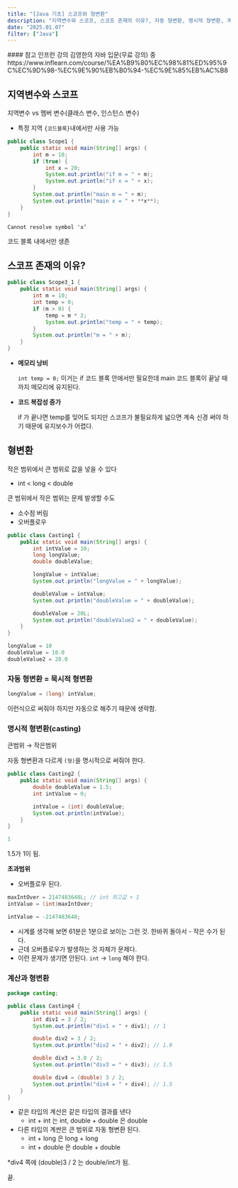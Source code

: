 ```yaml
---
title: "[Java 기초] 스코프와 형변환"
description: "지역변수와 스코프, 스코프 존재의 이유?, 자동 형변환, 명시적 형변환, 계산과 형변환"
date: "2025.01.07"
filter: ["Java"]
---
```


<aside>
#### 참고
인프런 강의
김영한의 자바 입문(무료 강의) 중
https://www.inflearn.com/course/%EA%B9%80%EC%98%81%ED%95%9C%EC%9D%98-%EC%9E%90%EB%B0%94-%EC%9E%85%EB%AC%B8
</aside>

## 지역변수와 스코프

지역변수 vs 멤버 변수(클래스 변수, 인스턴스 변수)

- 특정 지역 `{코드블록}`내에서만 사용 가능


```java
public class Scope1 {
    public static void main(String[] args) {
        int m = 10;
        if (true) {
            int x = 20;
            System.out.println("if m = " + m);
            System.out.println("if x = " + x);
        }
        System.out.println("main m = " + m);
        System.out.println("main x = " + **x**);
    }
}
```

`Cannot resolve symbol 'x’`

코드 블록 내에서만 생존

## 스코프 존재의 이유?

```java
public class Scope3_1 {
    public static void main(String[] args) {
        int m = 10;
        int temp = 0;
        if (m > 0) {
            temp = m * 2;
            System.out.println("temp = " + temp);
        }
        System.out.println("m = " + m);
    }
}
```

- **메모리 낭비**
    
    `int temp = 0;` 이거는 if 코드 블록 안에서만 필요한데 main 코드 블록이 끝날 때까지 메모리에 유지된다. 
    
- **코드 복잡성 증가**
    
    if 가 끝나면 temp를 잊어도 되지만 스코프가 불필요하게 넓으면 계속 신경 써야 하기 때문에 유지보수가 어렵다.
    

## 형변환

작은 범위에서 큰 범위로 값을 넣을 수 있다

- int < long < double

큰 범위에서 작은 범위는 문제 발생할 수도

- 소수점 버림
- 오버플로우

```java
public class Casting1 {
    public static void main(String[] args) {
        int intValue = 10;
        long longValue;
        double doubleValue;

        longValue = intValue;
        System.out.println("longValue = " + longValue);

        doubleValue = intValue;
        System.out.println("doubleValue = " + doubleValue);

        doubleValue = 20L;
        System.out.println("doubleValue2 = " + doubleValue);
    }
}
```

```java
longValue = 10
doubleValue = 10.0
doubleValue2 = 20.0
```

### 자동 형변환 = 묵시적 형변환

```java
longValue = (long) intValue;
```

이런식으로 써줘야 하지만 자동으로 해주기 때문에 생략함.

### 명시적 형변환(casting)

큰범위 → 작은범위

자동 형변환과 다르게 `(형)`을 명시적으로 써줘야 한다.

```java
public class Casting2 {
    public static void main(String[] args) {
        double doubleValue = 1.5;
        int intValue = 0;

        intValue = (int) doubleValue;
        System.out.println(intValue);
    }
}
```

```java
1
```

1.5가 1이 됨.

**초과범위**

- 오버플로우 된다.

```java
maxIntOver = 2147483648L; // int 최고값 + 1
intValue = (int)maxIntOver;

intValue = -2147483648;
```

- 시계를 생각해 보면 61분은 1분으로 보이는 그런 것. 한바퀴 돌아서 - 작은 수가 된다.
- 근데 오버플로우가 발생하는 것 자체가 문제다.
- 이런 문제가 생기면 안된다. `int` → `long` 해야 한다.

### 계산과 형변환

```java
package casting;

public class Casting4 {
    public static void main(String[] args) {
        int div1 = 3 / 2;
        System.out.println("div1 = " + div1); // 1

        double div2 = 3 / 2;
        System.out.println("div2 = " + div2); // 1.0

        double div3 = 3.0 / 2;
        System.out.println("div3 = " + div3); // 1.5

        double div4 = (double) 3 / 2;
        System.out.println("div4 = " + div4); // 1.5
    }
}

```

- 같은 타입의 계산은 같은 타입의 결과를 낸다
    - int + int 는 int, double + double 은 double
- 다른 타입의 계싼은 큰 범위로 자동 형변환 된다.
    - int + long 은 long + long
    - int + double 은 double + double

*div4 쪽에 (double)3 / 2 는 double/int가 됨.


끝.